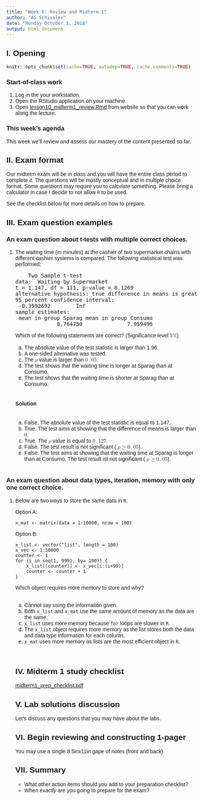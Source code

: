 ```yaml
---
title: "Week 6: Review and Midterm 1"
author: "AG Schissler"
date: "Monday October 1, 2018"
output: html_document
---
```


## I. Opening 

```r
knitr::opts_chunk$set(cache=TRUE, autodep=TRUE, cache.comments=TRUE)
```

### Start-of-class work

1. Log in the your workstation.
2. Open the RStudio application on your machine.
3. Open [lesson10_midterm1_review.Rmd](https://github.com/grizant/STAT445/blob/master/lesson10_midterm1_review/lesson10_midterm1_review.Rmd) from website so that you can work along the lecture.

### This week's agenda

This week we'll review and assess our mastery of the content presented so far.

## II. Exam format

Our midterm exam will be in class and you will have the entire class period to complete it. The questions will be mostly conceptual and in multiple choice format. Some questions may require you to calculate something. Please bring a calculator in case I decide to not allow `R` to be used.

See the checklist below for more details on how to prepare.

## III. Exam question examples

### An exam question about t-tests with multiple correct choices.

<head>
<style type="text/css">
body{font-family: Arial, Helvetica, Sans;}
</style>
</head>

<body>

<ol>
<li>
The waiting time (in minutes) at the cashier of two supermarket
chains with different cashier systems is compared. The following
statistical test was performed:
<div class="p"><!----></div>
<pre>
	Two&nbsp;Sample&nbsp;t-test
data:&nbsp;&nbsp;Waiting&nbsp;by&nbsp;Supermarket
t&nbsp;=&nbsp;1.147,&nbsp;df&nbsp;=&nbsp;111,&nbsp;p-value&nbsp;=&nbsp;0.1269
alternative&nbsp;hypothesis:&nbsp;true&nbsp;difference&nbsp;in&nbsp;means&nbsp;is&nbsp;greater&nbsp;than&nbsp;0
95&nbsp;percent&nbsp;confidence&nbsp;interval:
&nbsp;-0.3592692&nbsp;&nbsp;&nbsp;&nbsp;&nbsp;&nbsp;&nbsp;&nbsp;Inf
sample&nbsp;estimates:
&nbsp;mean&nbsp;in&nbsp;group&nbsp;Sparag&nbsp;mean&nbsp;in&nbsp;group&nbsp;Consumo&nbsp;
&nbsp;&nbsp;&nbsp;&nbsp;&nbsp;&nbsp;&nbsp;&nbsp;&nbsp;&nbsp;&nbsp;&nbsp;&nbsp;8.764750&nbsp;&nbsp;&nbsp;&nbsp;&nbsp;&nbsp;&nbsp;&nbsp;&nbsp;&nbsp;&nbsp;&nbsp;&nbsp;&nbsp;7.959496&nbsp;
</pre>
<div class="p"><!----></div>
Which of the following statements are correct? (Significance level 
<math xmlns="http://www.w3.org/1998/Math/MathML">
<mrow><mn>5</mn><mi>%</mi></mrow></math>)
<div class="p"><!----></div>
<br/>
<ol type="a">
<li>
The absolute value of the test statistic is larger than 1.96.
</li>
<li>
A one-sided alternative was tested.
</li>
<li>
The 
<math xmlns="http://www.w3.org/1998/Math/MathML">
<mrow><mi>p</mi></mrow></math>&nbsp;value is larger than 
<math xmlns="http://www.w3.org/1998/Math/MathML">
<mrow><mn>0</mn><mo>.</mo><mn>05</mn></mrow></math>.
</li>
<li>
The test shows that the waiting time is longer at Sparag  than at Consumo.
</li>
<li>
The test shows that the waiting time is shorter at Sparag than at Consumo.
</li>
</ol>
<br/>
<h4>Solution</h4>

<br/>
<ol type="a">
<li>
False. The absolute value of the test statistic is equal to 1.147.
</li>
<li>
True. The test aims at showing that the difference of means is  larger than 
<math xmlns="http://www.w3.org/1998/Math/MathML">
<mrow><mn>0</mn></mrow></math>.
</li>
<li>
True. The 
<math xmlns="http://www.w3.org/1998/Math/MathML">
<mrow><mi>p</mi></mrow></math>&nbsp;value is equal to 
<math xmlns="http://www.w3.org/1998/Math/MathML">
<mrow><mn>0</mn><mo>.</mo><mn>127</mn></mrow></math>.
</li>
<li>
False.  The test result is not significant (
<math xmlns="http://www.w3.org/1998/Math/MathML">
<mrow><mi>p</mi><mo>&ge;</mo><mn>0</mn><mo>.</mo><mn>05</mn></mrow></math>).
</li>
<li>
False. The test aims at showing that the waiting time at Sparag is longer than at Consumo. The test result ist not significant (
<math xmlns="http://www.w3.org/1998/Math/MathML">
<mrow><mi>p</mi><mo>&ge;</mo><mn>0</mn><mo>.</mo><mn>05</mn></mrow></math>).
</li>
</ol>
<br/>
</li>
</ol>

### An exam question about data types, iteration, memory with only one correct choice.

<html>

<head>
<style type="text/css">
body{font-family: Arial, Helvetica, Sans;}
</style>
<meta charset="utf-8">
</head>

<body>

<ol>
<li>
<p>Below are two ways to store the same data in <code>R</code>.</p>
<p>Option A:</p>
<pre class="text"><code>x_mat &lt;- matrix(data = 1:10000, nrow = 100)</code></pre>
<p>Option B:</p>
<pre class="text"><code>x_list &lt;- vector(&quot;list&quot;, length = 100)
x_vec &lt;- 1:10000
counter &lt;- 1
for (i in seq(1, 9991, by= 100)) {
    x_list[[counter]] &lt;- x_vec[i:(i+99)]
    counter &lt;- counter + 1
}</code></pre>
<p>Which object requires more memory to store and why?</p>
<br/>
<ol type="a">
<li>
Cannot say using the information given.
</li>
<li>
Both <code>x_list</code> and <code>x_mat</code> use the same amount of memory as the data are the same.
</li>
<li>
<code>x_list</code> uses more memory because <code>for</code> loops are slower in <code>R</code>.
</li>
<li>
The <code>x_list</code> object requires more memory as the list stores both the data and data type information for each column.
</li>
<li>
<code>x_mat</code> uses more memory as lists are the most efficient object in <code>R</code>.
</li>
</ol>
<br/>

## IV. Midterm 1 study checklist

[midterm1_prep_checklist.pdf](https://github.com/grizant/STAT445/blob/master/checklists/midterm1_prep_checklist.pdf)

## V. Lab solutions discussion

Let's discuss any questions that you may have about the labs.

## VI. Begin reviewing and constructing 1-pager

You may use a single 8.5inx11in gape of notes (front and back).

## VII. Summary

- What other action items should you add to your preparation checklist?
- When *exactly* are you going to prepare for the exam?
